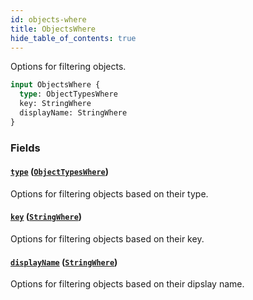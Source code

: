```yaml
---
id: objects-where
title: ObjectsWhere
hide_table_of_contents: true
---
```



Options for filtering objects.

```graphql
input ObjectsWhere {
  type: ObjectTypesWhere
  key: StringWhere
  displayName: StringWhere
}
```


### Fields

#### [`type`](#) ([`ObjectTypesWhere`](/docs/directory-guide/graphql/reference/schema/inputs/object-types-where))

Options for filtering objects based on their type.


#### [`key`](#) ([`StringWhere`](/docs/directory-guide/graphql/reference/schema/inputs/string-where))

Options for filtering objects based on their key.


#### [`displayName`](#) ([`StringWhere`](/docs/directory-guide/graphql/reference/schema/inputs/string-where))

Options for filtering objects based on their dipslay name.




